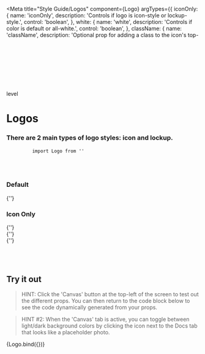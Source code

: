 
<Meta
	title="Style Guide/Logos" 
	component={Logo}
	argTypes={{
		iconOnly: {
			name: 'iconOnly',
			description: 'Controls if logo is icon-style or lockup-style.',
			control: 'boolean',
		},
		white: {
			name: 'white',
			description: 'Controls if color is default or all-white.',
			control: 'boolean',
		},
		className: {
			name: 'className',
			description: 'Optional prop for adding a class to the icon\'s top-level <svg> tag.',
			control: 'text',
		}
	}}
/>


# Logos

<div className="grid grid-cols-1 md:grid-cols-8 w-full justify-between gap-6">
	<h3 className="col-span-1 md:col-span-5">There are 2 main types of logo styles: icon and lockup.</h3>
	<pre className="sbdocs-import-statement col-span-1 md:col-span-3 h-fit">
		<code>import Logo from ''</code>
	</pre>
</div>

<br />

<div className="grid grid-cols-1 md:grid-cols-2 gap-x-12 gap-y-8" >
	<div>
		<h3 className="text-center font-semibold pb-4">Default</h3>
		<RenderPreview className="mb-2">
			<div className="flex flex-wrap justify-center h-[42px]">
				<BrandLogo />
			</div>
		</RenderPreview>
		<CodePreview>
			{'<Logo />'}
		</CodePreview>
	</div>
	<div>
		<h3 className="text-center font-semibold pb-4">Icon Only</h3>
		<RenderPreview className="mb-2">
			<div className="flex flex-wrap justify-center h-[42px]">
				<BrandLogo iconOnly />
			</div>
		</RenderPreview>
		<CodePreview>
			{'<Logo iconOnly />'}
		</CodePreview>
	</div>
	<div>
		<RenderPreview dark className="mb-2">
			<div className="flex flex-wrap justify-center h-[42px]">
				<BrandLogo white />
			</div>
		</RenderPreview>
		<CodePreview>
			{'<Logo white />'}
		</CodePreview>
	</div>
	<div>
		<RenderPreview dark className="mb-2">
			<div className="flex flex-wrap justify-center h-[42px] text-white">
				<BrandLogo iconOnly white />
			</div>
		</RenderPreview>
		<CodePreview>
			{'<Logo white iconOnly />'}
		</CodePreview>
	</div>
</div>

<br />
<br />
<br />

## Try it out

> HINT: Click the 'Canvas' button at the top-left of the screen to test out the different props. You can then return to the code block below to see the code dynamically generated from your props.

> HINT #2: When the 'Canvas' tab is active, you can toggle between light/dark background colors by clicking the icon next to the Docs tab that looks like a placeholder photo.

<Canvas isExpanded>
	<Story
		name="Logos"
		args={{
			white: false,
			iconOnly: false,
		}}
		parameters={{
			backgrounds: {
				default: 'dark',
			}
		}}
	>
		{Logo.bind({})}
	</Story>
</Canvas>

<ArgsTable of={BrandLogo} />
